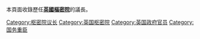 本頁面收錄歷任'''[[英國樞密院|英國樞密院]]'''的議長。
[[Category:枢密院议长|Category:枢密院议长]]
[[Category:英国枢密院|Category:英国枢密院]]
[[Category:英国政府官员|Category:英国政府官员]]
[[Category:国务重臣|Category:国务重臣]]